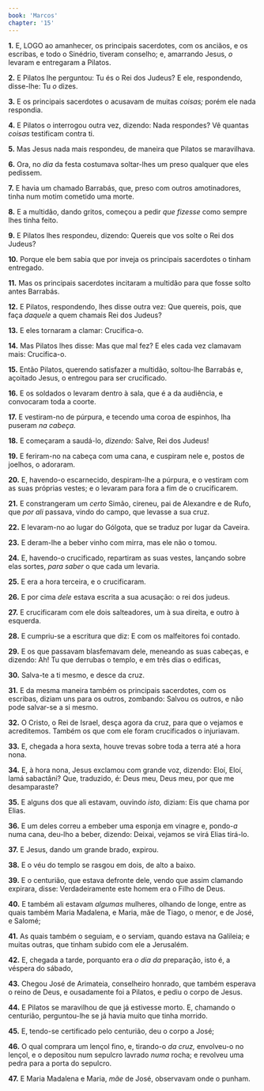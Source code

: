 ```yaml
---
book: 'Marcos'
chapter: '15'
---
```


**1.** E, LOGO ao amanhecer, os principais sacerdotes, com os anciãos, e os escribas, e todo o Sinédrio, tiveram conselho; e, amarrando Jesus, *o* levaram e entregaram a Pilatos.

**2.** E Pilatos lhe perguntou: Tu és o Rei dos Judeus? E ele, respondendo, disse-lhe: Tu *o* dizes.

**3.** E os principais sacerdotes o acusavam de muitas *coisas;* porém ele nada respondia.

**4.** E Pilatos o interrogou outra vez, dizendo: Nada respondes? Vê quantas *coisas* testificam contra ti.

**5.** Mas Jesus nada mais respondeu, de maneira que Pilatos se maravilhava.

**6.** Ora, no *dia* da festa costumava soltar-lhes um preso qualquer que eles pedissem.

**7.** E havia um chamado Barrabás, que, preso com outros amotinadores, tinha num motim cometido uma morte.

**8.** E a multidão, dando gritos, começou a pedir *que fizesse* como sempre lhes tinha feito.

**9.** E Pilatos lhes respondeu, dizendo: Quereis que vos solte o Rei dos Judeus?

**10.** Porque ele bem sabia que por inveja os principais sacerdotes o tinham entregado.

**11.** Mas os principais sacerdotes incitaram a multidão para que fosse solto antes Barrabás.

**12.** E Pilatos, respondendo, lhes disse outra vez: Que quereis, pois, que faça *daquele* a quem chamais Rei dos Judeus?

**13.** E eles tornaram a clamar: Crucifica-o.

**14.** Mas Pilatos lhes disse: Mas que mal fez? E eles cada vez clamavam mais: Crucifica-o.

**15.** Então Pilatos, querendo satisfazer a multidão, soltou-lhe Barrabás e, açoitado Jesus, o entregou para ser crucificado.

**16.** E os soldados o levaram dentro à sala, que é a da audiência, e convocaram toda a coorte.

**17.** E vestiram-no de púrpura, e tecendo uma coroa de espinhos, lha puseram *na cabeça.*

**18.** E começaram a saudá-lo, *dizendo:* Salve, Rei dos Judeus!

**19.** E feriram-no na cabeça com uma cana, e cuspiram nele e, postos de joelhos, o adoraram.

**20.** E, havendo-o escarnecido, despiram-lhe a púrpura, e o vestiram com as suas próprias vestes; e o levaram para fora a fim de o crucificarem.

**21.** E constrangeram um *certo* Simão, cireneu, pai de Alexandre e de Rufo, que *por ali* passava, vindo do campo, que levasse a sua cruz.

**22.** E levaram-no ao lugar do Gólgota, que se traduz por lugar da Caveira.

**23.** E deram-lhe a beber vinho com mirra, mas ele não o tomou.

**24.** E, havendo-o crucificado, repartiram as suas vestes, lançando sobre elas sortes, *para saber* o que cada um levaria.

**25.** E era a hora terceira, e o crucificaram.

**26.** E por cima *dele* estava escrita a sua acusação: o rei dos judeus.

**27.** E crucificaram com ele dois salteadores, um à sua direita, e outro à esquerda.

**28.** E cumpriu-se a escritura que diz: E com os malfeitores foi contado.

**29.** E os que passavam blasfemavam dele, meneando as suas cabeças, e dizendo: Ah! Tu que derrubas o templo, e em três dias o edificas,

**30.** Salva-te a ti mesmo, e desce da cruz.

**31.** E da mesma maneira também os principais sacerdotes, com os escribas, diziam uns para os outros, zombando: Salvou os outros, e não pode salvar-se a si mesmo.

**32.** O Cristo, o Rei de Israel, desça agora da cruz, para que o vejamos e acreditemos. Também os que com ele foram crucificados o injuriavam.

**33.** E, chegada a hora sexta, houve trevas sobre toda a terra até a hora nona.

**34.** E, à hora nona, Jesus exclamou com grande voz, dizendo: Eloí, Eloí, lamá sabactâni? Que, traduzido, é: Deus meu, Deus meu, por que me desamparaste?

**35.** E alguns dos que ali estavam, ouvindo *isto,* diziam: Eis que chama por Elias.

**36.** E um deles correu a embeber uma esponja em vinagre e, pondo-*a* numa cana, deu-lho a beber, dizendo: Deixai, vejamos se virá Elias tirá-lo.

**37.** E Jesus, dando um grande brado, expirou.

**38.** E o véu do templo se rasgou em dois, de alto a baixo.

**39.** E o centurião, que estava defronte dele, vendo que assim clamando expirara, disse: Verdadeiramente este homem era o Filho de Deus.

**40.** E também ali estavam *algumas* mulheres, olhando de longe, entre as quais também Maria Madalena, e Maria, mãe de Tiago, o menor, e de José, e Salomé;

**41.** As quais também o seguiam, e o serviam, quando estava na Galileia; e muitas outras, que tinham subido com ele a Jerusalém.

**42.** E, chegada a tarde, porquanto era *o dia da* preparação, isto é, a véspera do sábado,

**43.** Chegou José de Arimateia, conselheiro honrado, que também esperava o reino de Deus, e ousadamente foi a Pilatos, e pediu o corpo de Jesus.

**44.** E Pilatos se maravilhou de que já estivesse morto. E, chamando o centurião, perguntou-lhe se já havia muito que tinha morrido.

**45.** E, tendo-se certificado pelo centurião, deu o corpo a José;

**46.** O qual comprara um lençol fino, e, tirando-o *da cruz,* envolveu-o no lençol, e o depositou num sepulcro lavrado *numa* rocha; e revolveu uma pedra para a porta do sepulcro.

**47.** E Maria Madalena e Maria, *mãe* de José, observavam onde o punham.